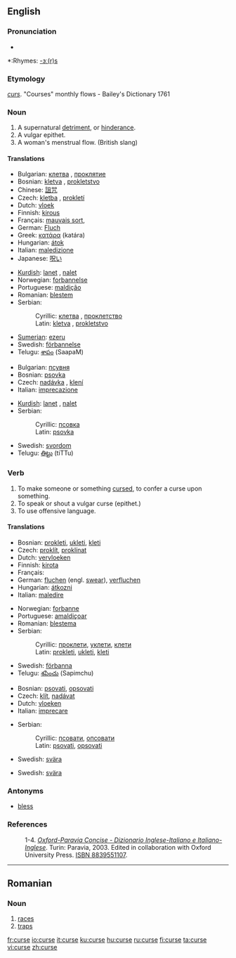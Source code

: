 {{wikipedia|dab=curse}}
==English==

===Pronunciation===
*{{audio|en-us-curse.ogg|Audio (US)}}

*:Rhymes: [[Rhymes:English:-ɜː(r)s|-ɜː(r)s]]

===Etymology===
{{OE.}} ''[[curs]]''.
"Courses" monthly flows - Bailey's Dictionary 1761

===Noun===
{{wikipedia}}
{{en-noun}}

# A supernatural [[detriment]], or [[hinderance]].
# A vulgar epithet.
# A woman's menstrual flow. (British slang)

====Translations====
{{trans-top|supernatural detriment}}
*Bulgarian: [[клетва]] {{f}}, [[проклятие]] {{n}}
*Bosnian: [[kletva#Bosnian|kletva]] {{f}}, [[pokletstvo#Bosnian|prokletstvo]] {{n}}
*Chinese: [[詛咒]]
*Czech: [[kletba]] {{f}}, [[prokletí]] {{n}}
*Dutch: [[vloek]] {{m}}
*Finnish: [[kirous]]
*Français: [[mauvais sort]], {{trad|fr|malédiction}}
*German: [[Fluch]] {{m}}
*Greek: [[κατάρα]] (katára)
*Hungarian: [[átok]]
*Italian: [[maledizione]] {{m}} {{ref|1}}
*Japanese: [[呪い]]
{{trans-mid}}
*[[Kurdish]]: [[lanet]] {{f}}, [[nalet]] {{f}}
*Norwegian: [[forbannelse]]
*Portuguese: [[maldição]] {{f}}
*Romanian: [[blestem]] {{n}}
*Serbian:
*:Cyrillic: [[клетва#Serbian|клетва]] {{f}}, [[проклетство#Serbian|проклетство]] {{n}}
*:Latin: [[kletva#Serbian|kletva]] {{f}}, [[prokletstvo#Serbian|prokletstvo]] {{n}}
*[[Sumerian]]: [[ezeru]]
*Swedish: [[förbannelse]] {{c}}
*Telugu: [[శాపం]] (SaapaM)
{{trans-bottom}}

{{trans-top|vulgar epithet}}
*Bulgarian: [[псувня]] {{f}}
*Bosnian: [[psovka#Bosnian|psovka]] {{f}}
*Czech: [[nadávka]] {{f}}, [[klení]] {{n}}
*Italian: [[imprecazione]] {{f}} {{ref|2}}
{{trans-mid}}
*[[Kurdish]]: [[lanet]] {{f}}, [[nalet]] {{f}}
*Serbian:
*:Cyrillic: [[псовка#Serbian|псовка]] {{f}}
*:Latin: [[psovka#Serbian|psovka]] {{f}}
*Swedish: [[svordom]] {{c}}
*Telugu: [[తిట్టు]] (tiTTu)
{{trans-bottom}}

===Verb===
{{en-verb|curs|ing}}

# To make someone or something [[cursed]], to confer a curse upon something.
# To speak or shout a vulgar curse (epithet.)
# To use offensive language.

====Translations====
{{trans-top|to make something cursed}}
*Bosnian: [[prokleti#Bosnian|prokleti]], [[ukleti#Bosnian|ukleti]], [[kleti#Bosnian|kleti]]
*Czech: [[proklít]], [[proklínat]]
*Dutch: [[vervloeken]]
*Finnish: [[kirota]]
*Français: {{trad|fr|maudire}}
*German: [[fluchen]] (engl. [[swear]]), [[verfluchen]]
*Hungarian: [[átkozni]]
*Italian: [[maledire]] {{ref|3}}
{{trans-mid}}
*Norwegian: [[forbanne]]
*Portuguese: [[amaldiçoar]]
*Romanian: [[blestema]]
*Serbian:
*:Cyrillic: [[проклети#Serbian|проклети]], [[уклети#Serbian|уклети]], [[клети#Serbian|клети]]
*:Latin: [[prokleti#Serbian|prokleti]], [[ukleti#Serbian|ukleti]], [[kleti#Serbian|kleti]]
*Swedish: [[förbanna]]
*Telugu: [[శపించు]] (Sapimchu)
{{trans-bottom}}

{{trans-top|to speak a vulgar curse}}
*Bosnian: [[psovati#Bosnian|psovati]], [[opsovati#Bosnian|opsovati]]
*Czech: [[klít]], [[nadávat]]
*Dutch: [[vloeken]]
*Italian: [[imprecare]] {{ref|4}}
{{trans-mid}}
*Serbian:
*:Cyrillic: [[псовати#Serbian|псовати]], [[опсовати#Serbian|опсовати]]
*:Latin: [[psovati#Serbian|psovati]], [[opsovati#Serbian|opsovati]]
*Swedish: [[svära]]
{{trans-bottom}}

{{trans-top|use offensive language}}
{{trans-mid}}
*Swedish: [[svära]]
{{trans-bottom}}

===Antonyms===
*[[bless]]

===References===
: 1-4. {{note|1}}{{note|2}}{{note|3}}{{note|4}} ''[http://www.oxfordparavia.it/ Oxford-Paravia Concise - Dizionario Inglese-Italiano e Italiano-Inglese]''. Turin: Paravia, 2003. Edited in collaboration with Oxford University Press. [[W:Wikipedia:book sources| ISBN 8839551107]].


----

==Romanian==

===Noun===
{{ro-pl|cursă|gend=f}}

#[[races]]
#[[traps]]

[[fr:curse]]
[[io:curse]]
[[it:curse]]
[[ku:curse]]
[[hu:curse]]
[[ru:curse]]
[[fi:curse]]
[[ta:curse]]
[[vi:curse]]
[[zh:curse]]